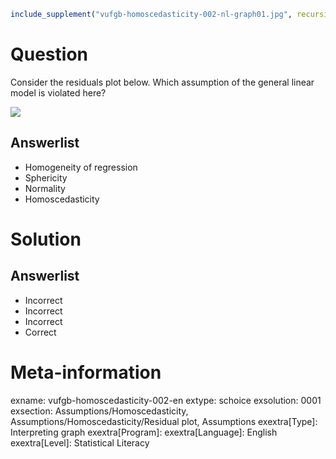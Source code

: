 ```r
include_supplement("vufgb-homoscedasticity-002-nl-graph01.jpg", recursive = TRUE)
```

Question
========

Consider the residuals plot below. Which assumption of the general linear model is violated here?

![](vufgb-homoscedasticity-002-nl-graph01.jpg)
  
Answerlist
----------
* Homogeneity of regression
* Sphericity
* Normality
* Homoscedasticity

Solution
========

Answerlist
----------
* Incorrect
* Incorrect
* Incorrect
* Correct

Meta-information
================
exname: vufgb-homoscedasticity-002-en
extype: schoice
exsolution: 0001
exsection: Assumptions/Homoscedasticity, Assumptions/Homoscedasticity/Residual plot, Assumptions
exextra[Type]: Interpreting graph
exextra[Program]: 
exextra[Language]: English
exextra[Level]: Statistical Literacy
